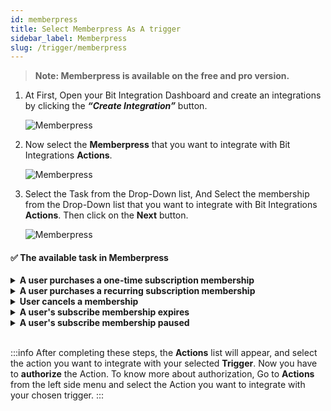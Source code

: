```yaml
---
id: memberpress
title: Select Memberpress As A trigger
sidebar_label: Memberpress
slug: /trigger/memberpress
---
```



> **Note: Memberpress is available on the free and pro version.**

1. At First, Open your Bit Integration Dashboard and create an integrations by clicking the **_“Create Integration”_** button.

   <Image src="trigger/_create-integrations" alt="Memberpress" w="1020" h="350" />

2. Now select the **Memberpress** that you want to integrate with Bit Integrations **Actions**.

   <Image src="trigger/memberpress/select-trigger" alt="Memberpress" w="1020" h="350" />

3. Select the Task from the Drop-Down list, And Select the membership from the Drop-Down list that you want to integrate with Bit Integrations **Actions**. Then click on the **Next** button.

   <Image src="trigger/memberpress/select-form-or-task-name" alt="Memberpress" w="1020" h="350"/>
   

#### ✅ The available task in Memberpress

<details>
      <summary>
       <b>A user purchases a one-time subscription membership</b>
      </summary>
      <div>
       This integration will be triggered when a user purchases a one-time subscription membership.<br/> 
         <b>For example,</b>when a user purchases a one-time subscription membership, you can use this task to send user and membership details data to <a href="https://docs.bit-integrations.bitapps.pro/integrations/google-sheet">Google Sheets</a>, <a href="https://docs.bit-integrations.bitapps.pro/integrations/wpcf7-mailchimp">Mailchimp</a>, CRM, Email marketing tools, and other third-party platforms.<br/><br/>
         <b>✅ Available task fields</b>
         <ul>
            <li>First Name</li>
            <li>Last Name</li>
            <li>Nick Name</li>
            <li>Avatar URL</li>
            <li>Email</li>
            <li>Membership ID</li>
            <li>Membership Name</li>
            <li>Membership Description</li>
         </ul>
      </div>
</details>

<details>
      <summary>
       <b>A user purchases a recurring subscription membership</b>
      </summary>
      <div>
       This integration will be triggered when a user purchases a one-time subscription membership.<br/> 
         <b>For example,</b>when a user purchases a recurring subscription membership, you can use this task to send user and membership details data to <a href="https://docs.bit-integrations.bitapps.pro/integrations/google-sheet">Google Sheets</a>, <a href="https://docs.bit-integrations.bitapps.pro/integrations/wpcf7-mailchimp">Mailchimp</a>, CRM, Email marketing tools, and other third-party platforms.<br/><br/>
         <b>✅ Available task fields</b>
         <ul>
            <li>First Name</li>
            <li>Last Name</li>
            <li>Nick Name</li>
            <li>Avatar URL</li>
            <li>Email</li>
            <li>Membership ID</li>
            <li>Membership Name</li>
            <li>Membership Description</li>
         </ul>
      </div>
</details>

<details>
      <summary>
       <b>User cancels a membership</b>
      </summary>
      <div>
       This integration will be triggered when a user cancels a membership.<br/> 
         <b>For example,</b>when a user cancels a membership, you can use this task to send user,  subscription and product details data to <a href="https://docs.bit-integrations.bitapps.pro/integrations/google-sheet">Google Sheets</a>, <a href="https://docs.bit-integrations.bitapps.pro/integrations/wpcf7-mailchimp">Mailchimp</a>, CRM, Email marketing tools, and other third-party platforms.<br/><br/>
         <b>✅ Available task fields</b>
         <ul>
            <li>First Name</li>
            <li>Last Name</li>
            <li>Nick Name</li>
            <li>Avatar URL</li>
            <li>Email</li>
            <li>Subscription ID</li>
            <li>Subscription ID</li>
            <li>Subscription Gateway</li>
            <li>User ID</li>
            <li>Product ID</li>
            <li>Price</li>
            <li>Period Type</li>
            <li>Trial Amount</li>
         </ul>
      </div>
</details>

<details>
      <summary>
       <b>A user's subscribe membership expires</b>
      </summary>
      <div>
       This integration will be triggered when a user's subscription membership expires.<br/> 
         <b>For example,</b>when a user's subscription membership expires, you can use this task to send user,  subscription and product details data to <a href="https://docs.bit-integrations.bitapps.pro/integrations/google-sheet">Google Sheets</a>, <a href="https://docs.bit-integrations.bitapps.pro/integrations/wpcf7-mailchimp">Mailchimp</a>, CRM, Email marketing tools, and other third-party platforms.<br/><br/>
         <b>✅ Available task fields</b>
         <ul>
            <li>First Name</li>
            <li>Last Name</li>
            <li>Nick Name</li>
            <li>Avatar URL</li>
            <li>Email</li>
            <li>Subscription ID</li>
            <li>Subscription ID</li>
            <li>Subscription Gateway</li>
            <li>User ID</li>
            <li>Product ID</li>
            <li>Price</li>
            <li>Period Type</li>
            <li>Trial Amount</li>
         </ul>
      </div>
</details>

<details>
      <summary>
       <b>A user's subscribe membership paused</b>
      </summary>
      <div>
       This integration will be triggered when a user's subscription membership is paused.<br/> 
         <b>For example,</b>when a user's subscription membership is paused, you can use this task to send user,  subscription and product details data to <a href="https://docs.bit-integrations.bitapps.pro/integrations/google-sheet">Google Sheets</a>, <a href="https://docs.bit-integrations.bitapps.pro/integrations/wpcf7-mailchimp">Mailchimp</a>, CRM, Email marketing tools, and other third-party platforms.<br/><br/>
         <b>✅ Available task fields</b>
         <ul>
            <li>First Name</li>
            <li>Last Name</li>
            <li>Nick Name</li>
            <li>Avatar URL</li>
            <li>Email</li>
            <li>Subscription ID</li>
            <li>Subscription ID</li>
            <li>Subscription Gateway</li>
            <li>User ID</li>
            <li>Product ID</li>
            <li>Price</li>
            <li>Period Type</li>
            <li>Trial Amount</li>
         </ul>
      </div>
</details>


<br/>

:::info
  After completing these steps, the **Actions** list will appear, and select the action you want to integrate with your selected **Trigger**. Now you have to **authorize** the Action. To know more about authorization, Go to **Actions** from the left side menu and select the Action you want to integrate with your chosen trigger.
:::

<Feedback/>